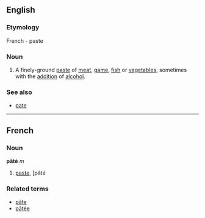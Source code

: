 ==English==
===Etymology===
French - paste
{{wikipedia}}
===Noun===
# A finely-ground [[paste]] of [[meat]], [[game]], [[fish]] or [[vegetable]]s, sometimes with the [[addition]] of [[alcohol]].
===See also===
*[[pate]]

----

==French==
===Noun===
'''pâté''' ''m''

# [[paste]], [pâté

===Related terms===
*[[pâte]]
*[[pâtée]]